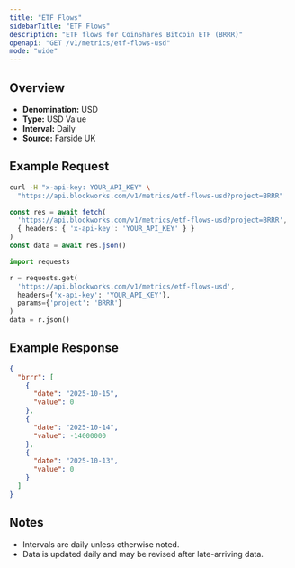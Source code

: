 ```yaml
---
title: "ETF Flows"
sidebarTitle: "ETF Flows"
description: "ETF flows for CoinShares Bitcoin ETF (BRRR)"
openapi: "GET /v1/metrics/etf-flows-usd"
mode: "wide"
---
```


## Overview

- **Denomination:** USD
- **Type:** USD Value
- **Interval:** Daily
- **Source:** Farside UK

## Example Request

<CodeGroup>

```bash cURL
curl -H "x-api-key: YOUR_API_KEY" \
  "https://api.blockworks.com/v1/metrics/etf-flows-usd?project=BRRR"
```

```typescript TypeScript
const res = await fetch(
  'https://api.blockworks.com/v1/metrics/etf-flows-usd?project=BRRR',
  { headers: { 'x-api-key': 'YOUR_API_KEY' } }
)
const data = await res.json()
```

```python Python
import requests

r = requests.get(
  'https://api.blockworks.com/v1/metrics/etf-flows-usd',
  headers={'x-api-key': 'YOUR_API_KEY'},
  params={'project': 'BRRR'}
)
data = r.json()
```

</CodeGroup>

## Example Response

```json
{
  "brrr": [
    {
      "date": "2025-10-15",
      "value": 0
    },
    {
      "date": "2025-10-14",
      "value": -14000000
    },
    {
      "date": "2025-10-13",
      "value": 0
    }
  ]
}
```

## Notes
- Intervals are daily unless otherwise noted.
- Data is updated daily and may be revised after late-arriving data.